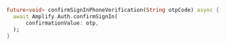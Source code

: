```dart
Future<void> confirmSignInPhoneVerification(String otpCode) async {
  await Amplify.Auth.confirmSignIn(
      confirmationValue: otp,
  );
}
```
